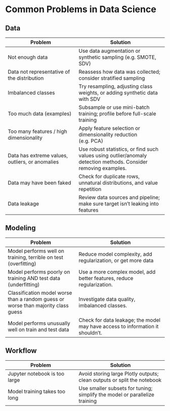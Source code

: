 # Common Problems in Data Science {.unnumbered}

## Data

| Problem | Solution |
|--------|----------|
| Not enough data | Use data augmentation or synthetic sampling (e.g. SMOTE, SDV) |
| Data not representative of the distribution | Reassess how data was collected; consider stratified sampling |
| Imbalanced classes | Try resampling, adjusting class weights, or adding synthetic data with SDV |
| Too much data (examples) | Subsample or use mini-batch training; profile before full-scale training |
| Too many features / high dimensionality | Apply feature selection or dimensionality reduction (e.g. PCA) |
| Data has extreme values, outliers, or anomalies | Use robust statistics, or find such values using outlier/anomaly detection methods. Consider removing examples. |
| Data may have been faked | Check for duplicate rows, unnatural distributions, and value repetition |
| Data leakage | Review data sources and pipeline; make sure target isn’t leaking into features |


## Modeling

| Problem | Solution |
|--------|----------|
| Model performs well on training, terrible on test (overfitting) | Reduce model complexity, add regularization, or get more data |
| Model performs poorly on training AND test data (underfitting) | Use a more complex model, add better features, reduce regularization. |
| Classification model worse than a random guess or worse than majority class guess | Investigate data quality, imbalanced classes. |
| Model performs unusually well on train and test data | Check for data leakage; the model may have access to information it shouldn't. |

## Workflow

| Problem | Solution |
|--------|----------|
| Jupyter notebook is too large | Avoid storing large Plotly outputs; clean outputs or split the notebook |
| Model training takes too long | Use smaller subsets for tuning; simplify the model or parallelize training |


